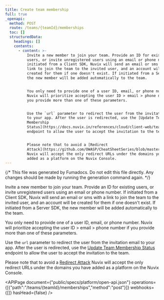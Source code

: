```yaml
---
title: Create team membership
full: true
_openapi:
  method: POST
  route: /teams/{teamId}/memberships
  toc: []
  structuredData:
    headings: []
    contents:
      - content: >-
          Invite a new member to join your team. Provide an ID for existing
          users, or invite unregistered users using an email or phone number. If
          initiated from a Client SDK, Nuvix will send an email or sms with a
          link to join the team to the invited user, and an account will be
          created for them if one doesn't exist. If initiated from a Server SDK,
          the new member will be added automatically to the team.


          You only need to provide one of a user ID, email, or phone number.
          Nuvix will prioritize accepting the user ID > email > phone number if
          you provide more than one of these parameters.


          Use the `url` parameter to redirect the user from the invitation email
          to your app. After the user is redirected, use the [Update Team
          Membership
          Status](https://docs.nuvix.in/references/cloud/client-web/teams#updateMembershipStatus)
          endpoint to allow the user to accept the invitation to the team. 


          Please note that to avoid a [Redirect
          Attack](https://github.com/OWASP/CheatSheetSeries/blob/master/cheatsheets/Unvalidated_Redirects_and_Forwards_Cheat_Sheet.md)
          Nuvix will accept the only redirect URLs under the domains you have
          added as a platform on the Nuvix Console.
---
```


{/* This file was generated by Fumadocs. Do not edit this file directly. Any changes should be made by running the generation command again. */}

Invite a new member to join your team. Provide an ID for existing users, or invite unregistered users using an email or phone number. If initiated from a Client SDK, Nuvix will send an email or sms with a link to join the team to the invited user, and an account will be created for them if one doesn't exist. If initiated from a Server SDK, the new member will be added automatically to the team.

You only need to provide one of a user ID, email, or phone number. Nuvix will prioritize accepting the user ID > email > phone number if you provide more than one of these parameters.

Use the `url` parameter to redirect the user from the invitation email to your app. After the user is redirected, use the [Update Team Membership Status](https://docs.nuvix.in/references/cloud/client-web/teams#updateMembershipStatus) endpoint to allow the user to accept the invitation to the team. 

Please note that to avoid a [Redirect Attack](https://github.com/OWASP/CheatSheetSeries/blob/master/cheatsheets/Unvalidated_Redirects_and_Forwards_Cheat_Sheet.md) Nuvix will accept the only redirect URLs under the domains you have added as a platform on the Nuvix Console.

<APIPage document={"public/specs/platform/open-api.json"} operations={[{"path":"/teams/{teamId}/memberships","method":"post"}]} webhooks={[]} hasHead={false} />